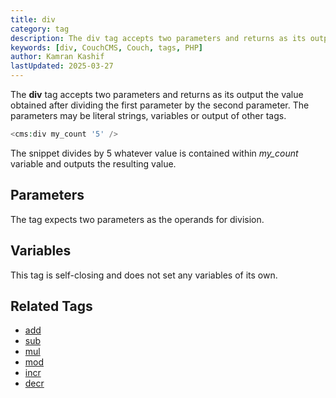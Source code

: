 ```yaml
---
title: div
category: tag
description: The div tag accepts two parameters and returns as its output the value obtained after dividing the first parameter by the second parameter.
keywords: [div, CouchCMS, Couch, tags, PHP]
author: Kamran Kashif
lastUpdated: 2025-03-27
---
```


The **div** tag accepts two parameters and returns as its output the value obtained after dividing the first parameter by the second parameter.
The parameters may be literal strings, variables or output of other tags.

```php
<cms:div my_count '5' />
```

The snippet divides by 5 whatever value is contained within _my_count_ variable and outputs the resulting value.

## Parameters

The tag expects two parameters as the operands for division.

## Variables

This tag is self-closing and does not set any variables of its own.

## Related Tags

- [add](../add.html)
- [sub](../sub.html)
- [mul](../mul.html)
- [mod](../mod.html)
- [incr](../incr.html)
- [decr](../decr.html)
